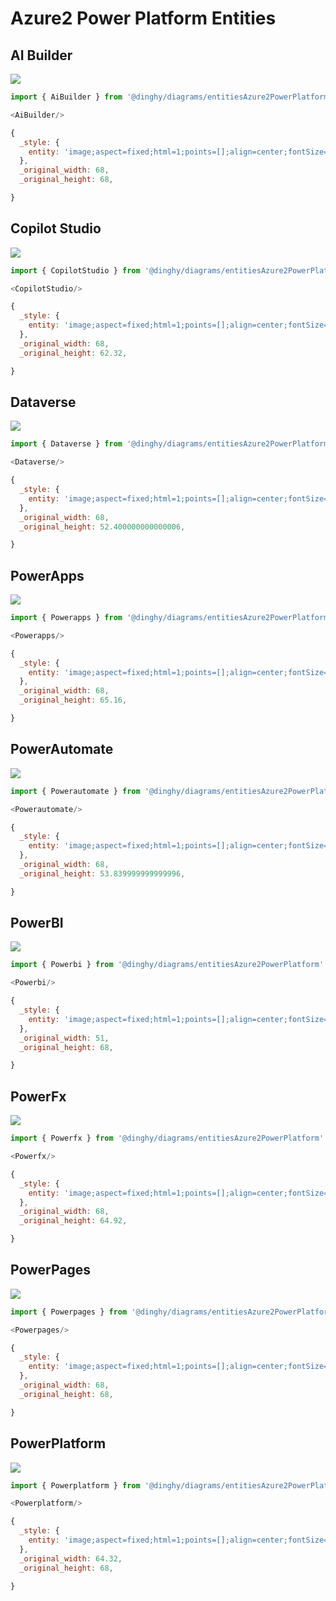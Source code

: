 
# Azure2 Power Platform Entities


## AI Builder

<Tabs>
  <TabItem value="Preview">

![](./ai-builder.png#drawio)

  </TabItem>
  <TabItem value="Usage">
    
```js
import { AiBuilder } from '@dinghy/diagrams/entitiesAzure2PowerPlatform'

<AiBuilder/>
```

  </TabItem>
  <TabItem value="Definition">
    
```js
{
  _style: {
    entity: 'image;aspect=fixed;html=1;points=[];align=center;fontSize=12;image=img/lib/azure2/power_platform/AIBuilder.svg;strokeColor=none;',
  },
  _original_width: 68,
  _original_height: 68,

}
```

  </TabItem>
</Tabs>


## Copilot Studio

<Tabs>
  <TabItem value="Preview">

![](./copilot-studio.png#drawio)

  </TabItem>
  <TabItem value="Usage">
    
```js
import { CopilotStudio } from '@dinghy/diagrams/entitiesAzure2PowerPlatform'

<CopilotStudio/>
```

  </TabItem>
  <TabItem value="Definition">
    
```js
{
  _style: {
    entity: 'image;aspect=fixed;html=1;points=[];align=center;fontSize=12;image=img/lib/azure2/power_platform/CopilotStudio.svg;strokeColor=none;',
  },
  _original_width: 68,
  _original_height: 62.32,

}
```

  </TabItem>
</Tabs>


## Dataverse

<Tabs>
  <TabItem value="Preview">

![](./dataverse.png#drawio)

  </TabItem>
  <TabItem value="Usage">
    
```js
import { Dataverse } from '@dinghy/diagrams/entitiesAzure2PowerPlatform'

<Dataverse/>
```

  </TabItem>
  <TabItem value="Definition">
    
```js
{
  _style: {
    entity: 'image;aspect=fixed;html=1;points=[];align=center;fontSize=12;image=img/lib/azure2/power_platform/Dataverse.svg;strokeColor=none;',
  },
  _original_width: 68,
  _original_height: 52.400000000000006,

}
```

  </TabItem>
</Tabs>


## PowerApps

<Tabs>
  <TabItem value="Preview">

![](./powerapps.png#drawio)

  </TabItem>
  <TabItem value="Usage">
    
```js
import { Powerapps } from '@dinghy/diagrams/entitiesAzure2PowerPlatform'

<Powerapps/>
```

  </TabItem>
  <TabItem value="Definition">
    
```js
{
  _style: {
    entity: 'image;aspect=fixed;html=1;points=[];align=center;fontSize=12;image=img/lib/azure2/power_platform/PowerApps.svg;strokeColor=none;',
  },
  _original_width: 68,
  _original_height: 65.16,

}
```

  </TabItem>
</Tabs>


## PowerAutomate

<Tabs>
  <TabItem value="Preview">

![](./powerautomate.png#drawio)

  </TabItem>
  <TabItem value="Usage">
    
```js
import { Powerautomate } from '@dinghy/diagrams/entitiesAzure2PowerPlatform'

<Powerautomate/>
```

  </TabItem>
  <TabItem value="Definition">
    
```js
{
  _style: {
    entity: 'image;aspect=fixed;html=1;points=[];align=center;fontSize=12;image=img/lib/azure2/power_platform/PowerAutomate.svg;strokeColor=none;',
  },
  _original_width: 68,
  _original_height: 53.839999999999996,

}
```

  </TabItem>
</Tabs>


## PowerBI

<Tabs>
  <TabItem value="Preview">

![](./powerbi.png#drawio)

  </TabItem>
  <TabItem value="Usage">
    
```js
import { Powerbi } from '@dinghy/diagrams/entitiesAzure2PowerPlatform'

<Powerbi/>
```

  </TabItem>
  <TabItem value="Definition">
    
```js
{
  _style: {
    entity: 'image;aspect=fixed;html=1;points=[];align=center;fontSize=12;image=img/lib/azure2/power_platform/PowerBI.svg;strokeColor=none;',
  },
  _original_width: 51,
  _original_height: 68,

}
```

  </TabItem>
</Tabs>


## PowerFx

<Tabs>
  <TabItem value="Preview">

![](./powerfx.png#drawio)

  </TabItem>
  <TabItem value="Usage">
    
```js
import { Powerfx } from '@dinghy/diagrams/entitiesAzure2PowerPlatform'

<Powerfx/>
```

  </TabItem>
  <TabItem value="Definition">
    
```js
{
  _style: {
    entity: 'image;aspect=fixed;html=1;points=[];align=center;fontSize=12;image=img/lib/azure2/power_platform/PowerFx.svg;strokeColor=none;',
  },
  _original_width: 68,
  _original_height: 64.92,

}
```

  </TabItem>
</Tabs>


## PowerPages

<Tabs>
  <TabItem value="Preview">

![](./powerpages.png#drawio)

  </TabItem>
  <TabItem value="Usage">
    
```js
import { Powerpages } from '@dinghy/diagrams/entitiesAzure2PowerPlatform'

<Powerpages/>
```

  </TabItem>
  <TabItem value="Definition">
    
```js
{
  _style: {
    entity: 'image;aspect=fixed;html=1;points=[];align=center;fontSize=12;image=img/lib/azure2/power_platform/PowerPages.svg;strokeColor=none;',
  },
  _original_width: 68,
  _original_height: 68,

}
```

  </TabItem>
</Tabs>


## PowerPlatform

<Tabs>
  <TabItem value="Preview">

![](./powerplatform.png#drawio)

  </TabItem>
  <TabItem value="Usage">
    
```js
import { Powerplatform } from '@dinghy/diagrams/entitiesAzure2PowerPlatform'

<Powerplatform/>
```

  </TabItem>
  <TabItem value="Definition">
    
```js
{
  _style: {
    entity: 'image;aspect=fixed;html=1;points=[];align=center;fontSize=12;image=img/lib/azure2/power_platform/PowerPlatform.svg;strokeColor=none;',
  },
  _original_width: 64.32,
  _original_height: 68,

}
```

  </TabItem>
</Tabs>


